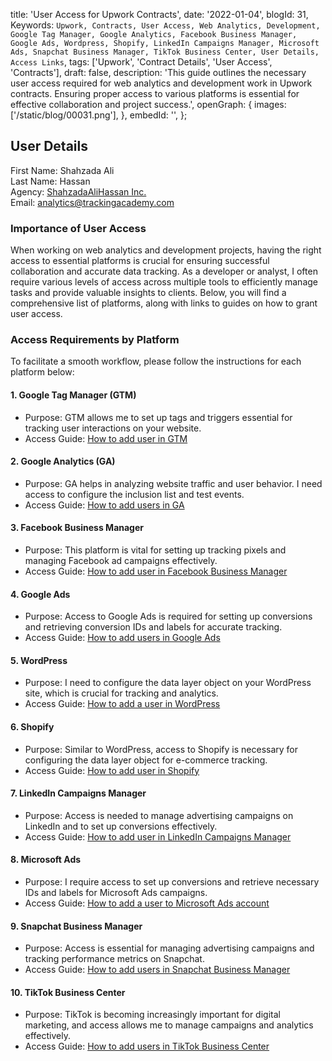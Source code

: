   title: 'User Access for Upwork Contracts',
  date: '2022-01-04',
  blogId: 31,
  Keywords: `Upwork, Contracts, User Access, Web Analytics, Development, Google Tag Manager, Google Analytics, Facebook Business Manager, Google Ads, Wordpress, Shopify, LinkedIn Campaigns Manager, Microsoft Ads, Snapchat Business Manager, TikTok Business Center, User Details, Access Links`,
  tags: ['Upwork', 'Contract Details', 'User Access', 'Contracts'],
  draft: false,
  description:
    'This guide outlines the necessary user access required for web analytics and development work in Upwork contracts. Ensuring proper access to various platforms is essential for effective collaboration and project success.',
  openGraph: {
    images: ['/static/blog/00031.png'],
  },
  embedId: '',
};

<BlogHeader metadata={metadata} />

## User Details

First Name: Shahzada Ali  
Last Name: Hassan  
Agency: [ShahzadaAliHassan Inc.](https://www.upwork.com/agencies/trackingacademy)  
Email: analytics@trackingacademy.com

### Importance of User Access

When working on web analytics and development projects, having the right access to essential platforms is crucial for ensuring successful collaboration and accurate data tracking. As a developer or analyst, I often require various levels of access across multiple tools to efficiently manage tasks and provide valuable insights to clients. Below, you will find a comprehensive list of platforms, along with links to guides on how to grant user access.

### Access Requirements by Platform

To facilitate a smooth workflow, please follow the instructions for each platform below:

#### 1. Google Tag Manager (GTM)

- Purpose: GTM allows me to set up tags and triggers essential for tracking user interactions on your website.
- Access Guide: [How to add user in GTM](https://support.google.com/tagmanager/answer/6107011)

#### 2. Google Analytics (GA)

- Purpose: GA helps in analyzing website traffic and user behavior. I need access to configure the inclusion list and test events.
- Access Guide: [How to add users in GA](https://support.google.com/analytics/answer/1009702)

#### 3. Facebook Business Manager

- Purpose: This platform is vital for setting up tracking pixels and managing Facebook ad campaigns effectively.
- Access Guide: [How to add user in Facebook Business Manager](https://web.facebook.com/business/help/2169003770027706)

#### 4. Google Ads

- Purpose: Access to Google Ads is required for setting up conversions and retrieving conversion IDs and labels for accurate tracking.
- Access Guide: [How to add users in Google Ads](https://support.google.com/admanager/answer/3059181)

#### 5. WordPress

- Purpose: I need to configure the data layer object on your WordPress site, which is crucial for tracking and analytics.
- Access Guide: [How to add a user in WordPress](https://yoast.com/help/how-do-i-add-a-new-admin-user/)

#### 6. Shopify

- Purpose: Similar to WordPress, access to Shopify is necessary for configuring the data layer object for e-commerce tracking.
- Access Guide: [How to add user in Shopify](https://help.shopify.com/en/manual/shopify-plus/users/user-access)

#### 7. LinkedIn Campaigns Manager

- Purpose: Access is needed to manage advertising campaigns on LinkedIn and to set up conversions effectively.
- Access Guide: [How to add user in LinkedIn Campaigns Manager](https://www.linkedin.com/help/lms/answer/a417905/add-edit-and-remove-user-permissions-on-advertising-accounts?lang=en)

#### 8. Microsoft Ads

- Purpose: I require access to set up conversions and retrieve necessary IDs and labels for Microsoft Ads campaigns.
- Access Guide: [How to add a user to Microsoft Ads account](https://help.ads.microsoft.com/#apex/3/en/52037/3)

#### 9. Snapchat Business Manager

- Purpose: Access is essential for managing advertising campaigns and tracking performance metrics on Snapchat.
- Access Guide: [How to add users in Snapchat Business Manager](https://businesshelp.snapchat.com/s/article/manage-members)

#### 10. TikTok Business Center

- Purpose: TikTok is becoming increasingly important for digital marketing, and access allows me to manage campaigns and analytics effectively.
- Access Guide: [How to add users in TikTok Business Center](https://ads.tiktok.com/help/mobile/article?aid=12790)
